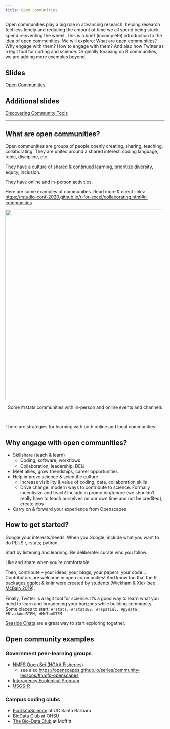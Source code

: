 ```yaml
---
title: Open communities
---
```


Open communities play a big role in advancing research, helping research feel less lonely and reducing the amount of time we all spend being stuck spend reinventing the wheel. This is a brief (incomplete) introduction to the idea of open communities. We will explore: What are open communities? Why engage with them? How to engage with them? And also how Twitter as a legit tool for coding and science. Originally focusing on R communities, we are adding more examples beyond.

::: {.callout-warning icon="false"}
## Slides 

[Open Communities](https://docs.google.com/presentation/d/1u6AjCCKniDsuX10M-qAU2O1HLJqupDYhWWKZYfeCpK4/)
:::

::: {.callout-warning icon="false" collapse="true"}
## Additional slides

[Discovering Community Tools](https://docs.google.com/presentation/d/1czvMz7a84jkaYDwHlG1cuKyf9B0mciQJVOFcc7hZtpU/edit?usp=sharing)
:::

---

## What are open communities?

Open communities are groups of people openly creating, sharing, teaching, collaborating. They are united around a shared interest: coding language, topic, discipline, etc.

They have a culture of shared & continued learning, prioritize diversity, equity, inclusion.

They have online and in-person activities.

Here are some examples of communities. Read more & direct links: <https://rstudio-conf-2020.github.io/r-for-excel/collaborating.html#r-communities>

<center>

<img src="img/rstats-communities.png" width="600px"/></a>

<figcaption>

Some #rstats communities with in-person and online events and channels

</figcaption>

</center>

<br>

There are strategies for learning with both online and local communities.

## Why engage with open communities?

-   Skillshare (teach & learn)
    -   Coding, software, workflows
    -   Collaboration, leadership, DEIJ
-   Meet allies, grow friendships, career opportunities
-   Help improve science & scientific culture
    -   Increase visibility & value of coding, data, collaboration skills
    -   Drive change: modern ways to contribute to science. Formally incentivize and teach! Include in promotion/tenure (we shouldn't really have to teach ourselves on our own time and not be credited), create jobs
-   Carry on & forward your experience from Openscapes

## How to get started?

Google your interests/needs. When you Google, include what you want to do PLUS r, rstats; python.

Start by listening and learning. Be deliberate: curate who you follow.

Like and share when you're comfortable.

Then, contribute -- your ideas, your blogs, your papers, your code... Contributors are welcome in open communities! And know too that the R packages ggplot & knitr were created by students (Wickham & Xie) (see [McBain 2019](https://resources.rstudio.com/rstudio-conf-2019/our-colour-of-magic-the-open-sourcery-of-fantastic-r-packages)).

Finally, Twitter is a legit tool for science. It's a good way to learn what you need to learn and broadening your horizons while building community. Some places to start: `#rstats, #rstatsES, #rspatial, #pydata, #BlackAndSTEM, #MeTooSTEM`

[Seaside Chats](https://github.com/Openscapes/seaside-chats#seaside-chats) are a great way to start exploring together.

## Open community examples 

### Government peer-learning groups

- [NMFS Open Sci (NOAA Fisheries)](https://nmfs-opensci.github.io/)
    - see also <https://openscapes.github.io/series/community-lessons/#nmfs-openscapes>
- [Interagency Ecological Program](https://iep.ca.gov/Science-Synthesis-Service/Project-Work-Teams/Data-Science)
- [USGS-R](https://owi.usgs.gov/R/index.html)

### Campus coding clubs

-   [EcoDataScience](http://eco-data-science.github.io/) at UC Santa Barbara
-   [BioData Club](https://biodata-club.github.io) at OHSU
-   [The Bio-Data Club](https://www.biodataclub.org/) at Moffitt

